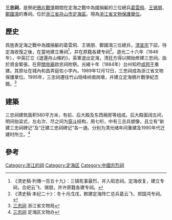 {{文物保护单位
| 级别 = 省级
| 省区市 = 浙江省
| 名称 = 三忠祠
| 图片 = Dinghai San Zhong Temple, 2019-05-11 02.jpg
| 编号 = 
| 分类 = 古建築
| 时代 = [[清|清]]
| 所在 = [[舟山市|舟山市]][[定海區|定海區]]
| 登录 = 1989年12月12日
}}
'''三忠祠'''，是祭祀[[鴉片戰爭|鴉片戰爭]]期間在定海之戰中為國捐軀的三位總兵[[葛雲飛|葛雲飛]]、[[王锡朋|王锡朋]]、[[鄭國鴻|鄭國鴻]]的專祠。位於[[浙江省|浙江省]][[舟山市|舟山市]][[定海區|定海區]]。現為[[浙江省文物保護單位|浙江省文物保護單位]]。

==歷史==
爲旌表定海之戰中為國捐軀的葛雲飛、王锡朋、鄭國鴻三位總兵，[[道光帝|清宣宗]]下詔，待定海收復之後，在當地建立專祠<ref>《清史稿·列傳一百五十九》：三镇死事最烈，并入昭忠祠。定海收复，建立专祠，合祀云飞、锡朋，并许原籍各建专祠。</ref>，并在原籍各建专祠<ref>《清史稿·本纪二十》：冬十月戊戌，敕建定海阵亡总兵葛云飞、郑国鸿专祠。</ref>。道光二十六年（1846年），中英訂立《退還舟山條約》，英軍退出定海，清廷方得以開始修建三忠祠。由於資金緊張，在原[[關帝廟|關帝廟]]啟忠祠附祭。光緒十年（1884年）台州知府[[成邦干|成邦干]]重建。其原址在城內和昌弄庭佐小学內。1989年12月12日，三忠祠成為浙江省文物保護單位。1995年，三忠祠遷往竹山晓峰岭南岗墩，并建立定海鴉片戰爭紀念館。<ref>[http://www.zjww.gov.cn/fwxx/unit_more.jsp?level=2&city=10 三忠祠] {{Wayback|url=http://www.zjww.gov.cn/fwxx/unit_more.jsp?level=2&city=10 |date=20111102234605 }} 浙江省文物局</ref>

==建築==
三忠祠建筑面积580平方米，有前、后大殿及东西厢房等组成。后大殿面阔五间，明间抬梁式，左右次、尽之间为[[穿斗|穿斗]]结构，用七桁，中有三总兵塑像，且立有“新建三忠祠碑记”及“迁建三忠祠碑记”各一通。分别为清光绪年间重建及1990年代迁建时所立。<ref>[http://www.zswh.gov.cn/gov/Print.asp?ArticleID=1204 三忠祠] {{Webarchive|url=https://archive.is/20120805192350/http://www.zswh.gov.cn/gov/Print.asp?ArticleID=1204 |date=2012-08-05 }} 定海区文物办</ref>

==參考==
{{reflist}}

{{舟山市境内的浙江省文物保护单位}}

[[Category:浙江的祠|Category:浙江的祠]]
[[Category:定海区|Category:定海区]]
[[Category:中國忠烈祠|Category:中國忠烈祠]]